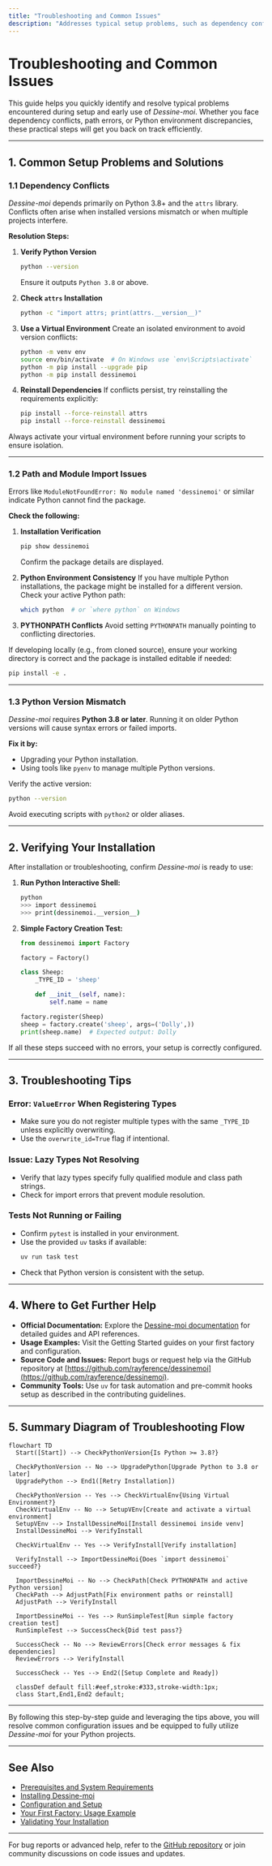 ```yaml
---
title: "Troubleshooting and Common Issues"
description: "Addresses typical setup problems, such as dependency conflicts, path issues, or Python version mismatches. Helps users quickly resolve problems and understand where to seek further help."
---
```


# Troubleshooting and Common Issues

This guide helps you quickly identify and resolve typical problems encountered during setup and early use of *Dessine-moi*. Whether you face dependency conflicts, path errors, or Python environment discrepancies, these practical steps will get you back on track efficiently.

---

## 1. Common Setup Problems and Solutions

### 1.1 Dependency Conflicts

*Dessine-moi* depends primarily on Python 3.8+ and the `attrs` library. Conflicts often arise when installed versions mismatch or when multiple projects interfere.

**Resolution Steps:**

1. **Verify Python Version**
   ```bash
   python --version
   ```
   Ensure it outputs `Python 3.8` or above.

2. **Check `attrs` Installation**
   ```bash
   python -c "import attrs; print(attrs.__version__)"
   ```

3. **Use a Virtual Environment**
   Create an isolated environment to avoid version conflicts:
   ```bash
   python -m venv env
   source env/bin/activate  # On Windows use `env\Scripts\activate`
   python -m pip install --upgrade pip
   python -m pip install dessinemoi
   ```

4. **Reinstall Dependencies**
   If conflicts persist, try reinstalling the requirements explicitly:
   ```bash
   pip install --force-reinstall attrs
   pip install --force-reinstall dessinemoi
   ```

<Tip>
Always activate your virtual environment before running your scripts to ensure isolation.
</Tip>

---

### 1.2 Path and Module Import Issues

Errors like `ModuleNotFoundError: No module named 'dessinemoi'` or similar indicate Python cannot find the package.

**Check the following:**

1. **Installation Verification**
   ```bash
   pip show dessinemoi
   ```
   Confirm the package details are displayed.

2. **Python Environment Consistency**
   If you have multiple Python installations, the package might be installed for a different version. Check your active Python path:
   ```bash
   which python  # or `where python` on Windows
   ```

3. **PYTHONPATH Conflicts**
   Avoid setting `PYTHONPATH` manually pointing to conflicting directories.

If developing locally (e.g., from cloned source), ensure your working directory is correct and the package is installed editable if needed:
```bash
pip install -e .
```

---

### 1.3 Python Version Mismatch

*Dessine-moi* requires **Python 3.8 or later**. Running it on older Python versions will cause syntax errors or failed imports.

**Fix it by:**

- Upgrading your Python installation.
- Using tools like `pyenv` to manage multiple Python versions.

Verify the active version:
```bash
python --version
```

Avoid executing scripts with `python2` or older aliases.

---

## 2. Verifying Your Installation

After installation or troubleshooting, confirm *Dessine-moi* is ready to use:

1. **Run Python Interactive Shell:**
   ```bash
   python
   >>> import dessinemoi
   >>> print(dessinemoi.__version__)
   ```

2. **Simple Factory Creation Test:**
   ```python
   from dessinemoi import Factory

   factory = Factory()

   class Sheep:
       _TYPE_ID = 'sheep'

       def __init__(self, name):
           self.name = name

   factory.register(Sheep)
   sheep = factory.create('sheep', args=('Dolly',))
   print(sheep.name)  # Expected output: Dolly
   ```

If all these steps succeed with no errors, your setup is correctly configured.

---

## 3. Troubleshooting Tips

### Error: `ValueError` When Registering Types

- Make sure you do not register multiple types with the same `_TYPE_ID` unless explicitly overwriting.
- Use the `overwrite_id=True` flag if intentional.

### Issue: Lazy Types Not Resolving

- Verify that lazy types specify fully qualified module and class path strings.
- Check for import errors that prevent module resolution.

### Tests Not Running or Failing

- Confirm `pytest` is installed in your environment.
- Use the provided `uv` tasks if available:
  ```bash
  uv run task test
  ```
- Check that Python version is consistent with the setup.

---

## 4. Where to Get Further Help

- **Official Documentation:** Explore the [Dessine-moi documentation](https://dessinemoi.readthedocs.io) for detailed guides and API references.
- **Usage Examples:** Visit the Getting Started guides on your first factory and configuration.
- **Source Code and Issues:** Report bugs or request help via the GitHub repository at [https://github.com/rayference/dessinemoi](https://github.com/rayference/dessinemoi).
- **Community Tools:** Use `uv` for task automation and pre-commit hooks setup as described in the contributing guidelines.

---

## 5. Summary Diagram of Troubleshooting Flow

```mermaid
flowchart TD
  Start([Start]) --> CheckPythonVersion{Is Python >= 3.8?}

  CheckPythonVersion -- No --> UpgradePython[Upgrade Python to 3.8 or later]
  UpgradePython --> End1([Retry Installation])

  CheckPythonVersion -- Yes --> CheckVirtualEnv{Using Virtual Environment?}
  CheckVirtualEnv -- No --> SetupVEnv[Create and activate a virtual environment]
  SetupVEnv --> InstallDessineMoi[Install dessinemoi inside venv]
  InstallDessineMoi --> VerifyInstall

  CheckVirtualEnv -- Yes --> VerifyInstall[Verify installation]

  VerifyInstall --> ImportDessineMoi{Does `import dessinemoi` succeed?}

  ImportDessineMoi -- No --> CheckPath[Check PYTHONPATH and active Python version]
  CheckPath --> AdjustPath[Fix environment paths or reinstall]
  AdjustPath --> VerifyInstall

  ImportDessineMoi -- Yes --> RunSimpleTest[Run simple factory creation test]
  RunSimpleTest --> SuccessCheck{Did test pass?}

  SuccessCheck -- No --> ReviewErrors[Check error messages & fix dependencies]
  ReviewErrors --> VerifyInstall

  SuccessCheck -- Yes --> End2([Setup Complete and Ready])

  classDef default fill:#eef,stroke:#333,stroke-width:1px;
  class Start,End1,End2 default;
```

---

By following this step-by-step guide and leveraging the tips above, you will resolve common configuration issues and be equipped to fully utilize *Dessine-moi* for your Python projects.


---

## See Also
- [Prerequisites and System Requirements](/getting-started/setup/prerequisites)
- [Installing Dessine-moi](/getting-started/setup/installation)
- [Configuration and Setup](/getting-started/setup/configuration)
- [Your First Factory: Usage Example](/getting-started/first-steps/first-factory)
- [Validating Your Installation](/getting-started/first-steps/validate-installation)

---

For bug reports or advanced help, refer to the [GitHub repository](https://github.com/rayference/dessinemoi) or join community discussions on code issues and updates.
